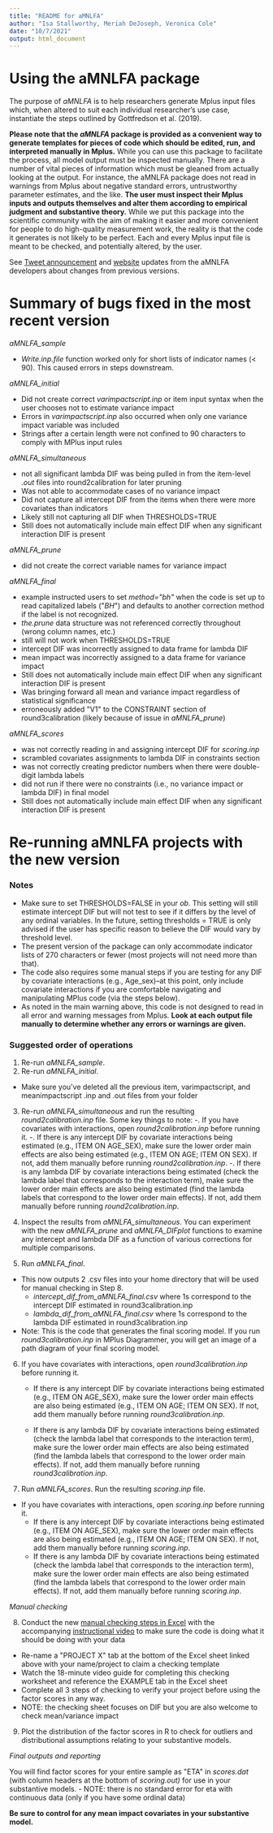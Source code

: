 ```yaml
---
title: "README for aMNLFA"
author: "Isa Stallworthy, Meriah DeJoseph, Veronica Cole"
date: "10/7/2021"
output: html_document
---
```


# Using the aMNLFA package

The purpose of _aMNLFA_ is to help researchers generate Mplus input files which, when altered to suit each individual researcher's use case, instantiate the steps outlined by Gottfredson et al. (2019).  

**Please note that the _aMNLFA_ package is provided as a convenient way to generate templates for pieces of code which should be edited, run, and interpreted manually in Mplus.** While you can use this package to facilitate the process, all model output must be inspected manually. There are a number of vital pieces of information which must be gleaned from actually looking at the output. For instance, the aMNLFA package does not read in warnings from Mplus about negative standard errors, untrustworthy parameter estimates, and the like. **The user must inspect their Mplus inputs and outputs themselves and alter them according to empirical judgment and substantive theory.** While we put this package into the scientific community with the aim of making it easier and more convenient for people to do high-quality measurement work, the reality is that the code it generates is not likely to be perfect. Each and every Mplus input file is meant to be checked, and potentially altered, by the user.

See [Tweet announcement](https://twitter.com/VeronicaTCole/status/1419730781446950936) and [website](https://nishagottfredson.web.unc.edu/amnlfa/) updates from the aMNLFA developers about changes from previous versions.


# Summary of bugs fixed in the most recent version

_aMNLFA\_sample_

- _Write.inp.file_ function worked only for short lists of indicator names (&lt; 90). This caused errors in steps downstream. 

_aMNLFA\_initial_

- Did not create correct _varimpactscript.inp_ or item input syntax when the user chooses not to estimate variance impact
- Errors in _varimpactscript.inp_ also occurred when only one variance impact variable was included
- Strings after a certain length were not confined to 90 characters to comply with MPlus input rules

_aMNLFA\_simultaneous_

- not all significant lambda DIF was being pulled in from the item-level _.out_ files into round2calibration for later pruning
- Was not able to accommodate cases of no variance impact
- Did not capture all intercept DIF from the items when there were more covariates than indicators
- Likely still not capturing all DIF when THRESHOLDS=TRUE
- Still does not automatically include main effect DIF when any significant interaction DIF is present

_aMNLFA\_prune_

- did not create the correct variable names for variance impact

_aMNLFA\_final_

- example instructed users to set _method=&quot;bh&quot;_ when the code is set up to read capitalized labels (&quot;_BH_&quot;) and defaults to another correction method if the label is not recognized.
- _the.prune_ data structure was not referenced correctly throughout (wrong column names, etc.)
- still will not work when THRESHOLDS=TRUE
- intercept DIF was incorrectly assigned to data frame for lambda DIF
- mean impact was incorrectly assigned to a data frame for variance impact
- Still does not automatically include main effect DIF when any significant interaction DIF is present
- Was bringing forward all mean and variance impact regardless of statistical significance
- erroneously added &quot;V1&quot; to the CONSTRAINT section of round3calibration (likely because of issue in _aMNLFA\_prune_)


_aMNLFA\_scores_

- was not correctly reading in and assigning intercept DIF for _scoring.inp_
- scrambled covariates assignments to lambda DIF in constraints section
- was not correctly creating predictor numbers when there were double-digit lambda labels
- did not run if there were no constraints (i.e., no variance impact or lambda DIF) in final model
- Still does not automatically include main effect DIF when any significant interaction DIF is present


# Re-running aMNLFA projects with the new version
### Notes
- Make sure to set THRESHOLDS=FALSE in your _ob_. This setting will still estimate intercept DIF but will not test to see if it differs by the level of any ordinal variables. In the future, setting thresholds = TRUE is only advised if the user has specific reason to believe the DIF would vary by threshold level.
- The present version of the package can only accommodate indicator lists of 270 characters or fewer (most projects will not need more than that). 
- The code also requires some manual steps if you are testing for any DIF by covariate interactions (e.g., Age\_sex)–at this point, only include covariate interactions if you are comfortable navigating and manipulating MPlus code (via the steps below).
- As noted in the main warning above, this code is not designed to read in all error and warning messages from Mplus. **Look at each output file manually to determine whether any errors or warnings are given.**


### Suggested order of operations

1. Re-run _aMNLFA\_sample_.
2. Re-run _aMNLFA\_initial_.

  - Make sure you&#39;ve deleted all the previous item, varimpactscript, and meanimpactscript .inp and .out files from your folder

3. Re-run _aMNLFA\_simultaneous_ and run the resulting _round2calibration.inp_ file. Some key things to note:
  -. If you have covariates with interactions, open _round2calibration.inp_ before running it.
    -. If there is any intercept DIF by covariate interactions being estimated (e.g., ITEM ON AGE\_SEX), make sure the lower order main effects are also being estimated (e.g., ITEM ON AGE; ITEM ON SEX). If not, add them manually before running _round2calibration.inp_.
    -. If there is any lambda DIF by covariate interactions being estimated (check the lambda label that corresponds to the interaction term), make sure the lower order main effects are also being estimated (find the lambda labels that correspond to the lower order main effects). If not, add them manually before running _round2calibration.inp_.
    
4. Inspect the results from _aMNLFA\_simultaneous_. You can experiment with the new _aMNLFA\_prune_ and _aMNLFA\_DIFplot_ functions to examine any intercept and lambda DIF as a function of various corrections for multiple comparisons.

5. Run _aMNLFA\_final_.
  - This now outputs 2 .csv files into your home directory that will be used for manual checking in Step 8.
    - _intercept\_dif\_from\_aMNLFA\_final.csv_ where 1s correspond to the intercept DIF estimated in round3calibration.inp
    - _lambda\_dif\_from\_aMNLFA\_final.csv_ where 1s correspond to the lambda DIF estimated in round3calibration.inp
  - Note: This is the code that generates the final scoring model. If you run _round3calibration.inp_ in MPlus Diagrammer, you will get an image of a path diagram of your final scoring model.

6. If you have covariates with interactions, open _round3calibration.inp_ before running it.

    - If there is any intercept DIF by covariate interactions being estimated (e.g., ITEM ON AGE\_SEX), make sure the lower order main effects are also being estimated (e.g., ITEM ON AGE; ITEM ON SEX). If not, add them manually before running _round3calibration.inp_.
    
    - If there is any lambda DIF by covariate interactions being estimated (check the lambda label that corresponds to the interaction term), make sure the lower order main effects are also being estimated (find the lambda labels that correspond to the lower order main effects). If not, add them manually before running _round3calibration.inp_.


7. Run _aMNLFA\_scores_. Run the resulting _scoring.inp_ file.
  - If you have covariates with interactions, open _scoring.inp_ before running it.
    - If there is any intercept DIF by covariate interactions being estimated (e.g., ITEM ON AGE\_SEX), make sure the lower order main effects are also being estimated (e.g., ITEM ON AGE; ITEM ON SEX). If not, add them manually before running _scoring.inp_.
    - If there is any lambda DIF by covariate interactions being estimated (check the lambda label that corresponds to the interaction term), make sure the lower order main effects are also being estimated (find the lambda labels that correspond to the lower order main effects). If not, add them manually before running _scoring.inp_.

_Manual checking_

8. Conduct the new [manual checking steps in Excel](https://docs.google.com/spreadsheets/d/1EeNNpgyUhIHC87SzVP6UkIEH-O_pJ1I3jrvmX2t-Sos/edit?usp=sharing) with the accompanying [instructional video](https://drive.google.com/file/d/1fKFkut7cRqyyd8X1npcSIaLKEtQNmq54/view?usp=sharing) to make sure the code is doing what it should be doing with your data
 - Re-name a &quot;PROJECT X&quot; tab at the bottom of the Excel sheet linked above with your name/project to claim a checking template
 - Watch the 18-minute video guide for completing this checking worksheet and reference the EXAMPLE tab in the Excel sheet
 - Complete all 3 steps of checking to verify your project before using the factor scores in any way.
 - NOTE: the checking sheet focuses on DIF but you are also welcome to check mean/variance impact

9. Plot the distribution of the factor scores in R to check for outliers and distributional assumptions relating to your substantive models.

_Final outputs and reporting_

You will find factor scores for your entire sample as &quot;ETA&quot; in _scores.dat_ (with column headers at the bottom of _scoring.out)_ for use in your substantive models. 
  - NOTE: there is no standard error for eta with continuous data (only if you have some ordinal data)

**Be sure to control for any mean impact covariates in your substantive model.**

